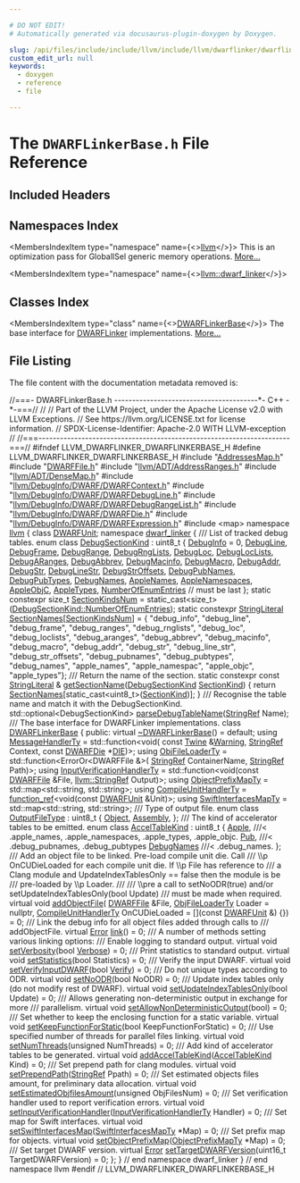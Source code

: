 ```yaml
---

# DO NOT EDIT!
# Automatically generated via docusaurus-plugin-doxygen by Doxygen.

slug: /api/files/include/include/llvm/include/llvm/dwarflinker/dwarflinkerbase-h
custom_edit_url: null
keywords:
  - doxygen
  - reference
  - file

---
```





# The `DWARFLinkerBase.h` File Reference

<DoxygenPage pluginConfig={pluginConfig}>



## Included Headers

<IncludesList>
<IncludesListItem
  filePath="AddressesMap.h"
  permalink="/docs/api/files/include/include/llvm/include/llvm/dwarflinker/addressesmap-h"
  isLocal="true" />
<IncludesListItem
  filePath="DWARFFile.h"
  permalink="/docs/api/files/include/include/llvm/include/llvm/dwarflinker/dwarffile-h"
  isLocal="true" />
<IncludesListItem
  filePath="llvm/ADT/AddressRanges.h"
  permalink="/docs/api/files/include/include/llvm/include/llvm/adt/addressranges-h"
  isLocal="true" />
<IncludesListItem
  filePath="llvm/ADT/DenseMap.h"
  permalink="/docs/api/files/include/include/llvm/include/llvm/adt/densemap-h"
  isLocal="true" />
<IncludesListItem
  filePath="llvm/DebugInfo/DWARF/DWARFContext.h"
  permalink="/docs/api/files/include/include/llvm/include/llvm/debuginfo/include/llvm/debuginfo/dwarf/dwarfcontext-h"
  isLocal="true" />
<IncludesListItem
  filePath="llvm/DebugInfo/DWARF/DWARFDebugLine.h"
  permalink="/docs/api/files/include/include/llvm/include/llvm/debuginfo/include/llvm/debuginfo/dwarf/dwarfdebugline-h"
  isLocal="true" />
<IncludesListItem
  filePath="llvm/DebugInfo/DWARF/DWARFDebugRangeList.h"
  permalink="/docs/api/files/include/include/llvm/include/llvm/debuginfo/include/llvm/debuginfo/dwarf/dwarfdebugrangelist-h"
  isLocal="true" />
<IncludesListItem
  filePath="llvm/DebugInfo/DWARF/DWARFDie.h"
  permalink="/docs/api/files/include/include/llvm/include/llvm/debuginfo/include/llvm/debuginfo/dwarf/dwarfdie-h"
  isLocal="true" />
<IncludesListItem
  filePath="llvm/DebugInfo/DWARF/DWARFExpression.h"
  permalink="/docs/api/files/include/include/llvm/include/llvm/debuginfo/include/llvm/debuginfo/dwarf/dwarfexpression-h"
  isLocal="true" />
<IncludesListItem
  filePath="map"
  permalink=""
  isLocal="false" />
</IncludesList>

## Namespaces Index

<MembersIndex>

<MembersIndexItem
  type="namespace"
  name={<><a href="/docs/api/namespaces/llvm">llvm</a></>}>
This is an optimization pass for GlobalISel generic memory operations. <a href="/docs/api/namespaces/llvm/#details">More...</a>
</MembersIndexItem>

<MembersIndexItem
  type="namespace"
  name={<><a href="/docs/api/namespaces/llvm/dwarf-linker">llvm::dwarf_linker</a></>}>
</MembersIndexItem>

</MembersIndex>

## Classes Index

<MembersIndex>

<MembersIndexItem
  type="class"
  name={<><a href="/docs/api/classes/llvm/dwarf-linker/dwarflinkerbase">DWARFLinkerBase</a></>}>
The base interface for <a href="/docs/api/classes/llvm/dwarf-linker/classic/dwarflinker">DWARFLinker</a> implementations. <a href="/docs/api/classes/llvm/dwarf-linker/dwarflinkerbase/#details">More...</a>
</MembersIndexItem>

</MembersIndex>


## File Listing

The file content with the documentation metadata removed is:

<ProgramListing>

<Link id="l00001" /><CodeLine lineNumber="1"><Highlight kind="comment">//===- DWARFLinkerBase.h ----------------------------------------&#42;- C++ -&#42;-===//</Highlight><Highlight kind="normal"></Highlight></CodeLine>
<Link id="l00002" /><CodeLine lineNumber="2"><Highlight kind="normal"></Highlight><Highlight kind="comment">//</Highlight><Highlight kind="normal"></Highlight></CodeLine>
<Link id="l00003" /><CodeLine lineNumber="3"><Highlight kind="normal"></Highlight><Highlight kind="comment">// Part of the LLVM Project, under the Apache License v2.0 with LLVM Exceptions.</Highlight><Highlight kind="normal"></Highlight></CodeLine>
<Link id="l00004" /><CodeLine lineNumber="4"><Highlight kind="normal"></Highlight><Highlight kind="comment">// See https://llvm.org/LICENSE.txt for license information.</Highlight><Highlight kind="normal"></Highlight></CodeLine>
<Link id="l00005" /><CodeLine lineNumber="5"><Highlight kind="normal"></Highlight><Highlight kind="comment">// SPDX-License-Identifier: Apache-2.0 WITH LLVM-exception</Highlight><Highlight kind="normal"></Highlight></CodeLine>
<Link id="l00006" /><CodeLine lineNumber="6"><Highlight kind="normal"></Highlight><Highlight kind="comment">//</Highlight><Highlight kind="normal"></Highlight></CodeLine>
<Link id="l00007" /><CodeLine lineNumber="7"><Highlight kind="normal"></Highlight><Highlight kind="comment">//===----------------------------------------------------------------------===//</Highlight><Highlight kind="normal"></Highlight></CodeLine>
<Link id="l00008" /><CodeLine lineNumber="8"><Highlight kind="normal"></Highlight></CodeLine>
<Link id="l00009" /><CodeLine lineNumber="9"><Highlight kind="normal"></Highlight><Highlight kind="preprocessor">#ifndef LLVM&#95;DWARFLINKER&#95;DWARFLINKERBASE&#95;H</Highlight><Highlight kind="normal"></Highlight></CodeLine>
<Link id="l00010" /><CodeLine lineNumber="10"><Highlight kind="normal"></Highlight><Highlight kind="preprocessor">#define LLVM&#95;DWARFLINKER&#95;DWARFLINKERBASE&#95;H</Highlight><Highlight kind="normal"></Highlight></CodeLine>
<Link id="l00011" /><CodeLine lineNumber="11"><Highlight kind="normal"></Highlight><Highlight kind="preprocessor">#include &quot;<a href="/docs/api/files/include/include/llvm/include/llvm/dwarflinker/addressesmap-h">AddressesMap.h</a>&quot;</Highlight><Highlight kind="normal"></Highlight></CodeLine>
<Link id="l00012" /><CodeLine lineNumber="12"><Highlight kind="normal"></Highlight><Highlight kind="preprocessor">#include &quot;<a href="/docs/api/files/include/include/llvm/include/llvm/dwarflinker/dwarffile-h">DWARFFile.h</a>&quot;</Highlight><Highlight kind="normal"></Highlight></CodeLine>
<Link id="l00013" /><CodeLine lineNumber="13"><Highlight kind="normal"></Highlight><Highlight kind="preprocessor">#include &quot;<a href="/docs/api/files/include/include/llvm/include/llvm/adt/addressranges-h">llvm/ADT/AddressRanges.h</a>&quot;</Highlight><Highlight kind="normal"></Highlight></CodeLine>
<Link id="l00014" /><CodeLine lineNumber="14"><Highlight kind="normal"></Highlight><Highlight kind="preprocessor">#include &quot;<a href="/docs/api/files/include/include/llvm/include/llvm/adt/densemap-h">llvm/ADT/DenseMap.h</a>&quot;</Highlight><Highlight kind="normal"></Highlight></CodeLine>
<Link id="l00015" /><CodeLine lineNumber="15"><Highlight kind="normal"></Highlight><Highlight kind="preprocessor">#include &quot;<a href="/docs/api/files/include/include/llvm/include/llvm/debuginfo/include/llvm/debuginfo/dwarf/dwarfcontext-h">llvm/DebugInfo/DWARF/DWARFContext.h</a>&quot;</Highlight><Highlight kind="normal"></Highlight></CodeLine>
<Link id="l00016" /><CodeLine lineNumber="16"><Highlight kind="normal"></Highlight><Highlight kind="preprocessor">#include &quot;<a href="/docs/api/files/include/include/llvm/include/llvm/debuginfo/include/llvm/debuginfo/dwarf/dwarfdebugline-h">llvm/DebugInfo/DWARF/DWARFDebugLine.h</a>&quot;</Highlight><Highlight kind="normal"></Highlight></CodeLine>
<Link id="l00017" /><CodeLine lineNumber="17"><Highlight kind="normal"></Highlight><Highlight kind="preprocessor">#include &quot;<a href="/docs/api/files/include/include/llvm/include/llvm/debuginfo/include/llvm/debuginfo/dwarf/dwarfdebugrangelist-h">llvm/DebugInfo/DWARF/DWARFDebugRangeList.h</a>&quot;</Highlight><Highlight kind="normal"></Highlight></CodeLine>
<Link id="l00018" /><CodeLine lineNumber="18"><Highlight kind="normal"></Highlight><Highlight kind="preprocessor">#include &quot;<a href="/docs/api/files/include/include/llvm/include/llvm/debuginfo/include/llvm/debuginfo/dwarf/dwarfdie-h">llvm/DebugInfo/DWARF/DWARFDie.h</a>&quot;</Highlight><Highlight kind="normal"></Highlight></CodeLine>
<Link id="l00019" /><CodeLine lineNumber="19"><Highlight kind="normal"></Highlight><Highlight kind="preprocessor">#include &quot;<a href="/docs/api/files/include/include/llvm/include/llvm/debuginfo/include/llvm/debuginfo/dwarf/dwarfexpression-h">llvm/DebugInfo/DWARF/DWARFExpression.h</a>&quot;</Highlight><Highlight kind="normal"></Highlight></CodeLine>
<Link id="l00020" /><CodeLine lineNumber="20"><Highlight kind="normal"></Highlight><Highlight kind="preprocessor">#include &lt;map&gt;</Highlight><Highlight kind="normal"></Highlight></CodeLine>
<Link id="l00021" /><CodeLine lineNumber="21"><Highlight kind="normal"></Highlight><Highlight kind="keyword">namespace </Highlight><Highlight kind="normal"><a href="/docs/api/namespaces/llvm">llvm</a> &#123;</Highlight></CodeLine>
<Link id="l00022" /><CodeLine lineNumber="22"><Highlight kind="normal"></Highlight><Highlight kind="keyword">class </Highlight><Highlight kind="normal"><a href="/docs/api/classes/llvm/dwarfunit-1">DWARFUnit</a>;</Highlight></CodeLine>
<Link id="l00023" /><CodeLine lineNumber="23"><Highlight kind="normal"></Highlight></CodeLine>
<Link id="l00024" /><CodeLine lineNumber="24"><Highlight kind="normal"></Highlight><Highlight kind="keyword">namespace </Highlight><Highlight kind="normal"><a href="/docs/api/namespaces/llvm/dwarf-linker">dwarf&#95;linker</a> &#123;</Highlight></CodeLine>
<Link id="l00025" /><CodeLine lineNumber="25"><Highlight kind="normal"></Highlight><Highlight kind="comment"></Highlight></CodeLine>
<Link id="l00026" /><CodeLine lineNumber="26"><Highlight kind="comment">/// List of tracked debug tables.</Highlight><Highlight kind="normal"></Highlight></CodeLine>
<Link id="l00027" /><CodeLine lineNumber="27" lineLink="/docs/api/namespaces/llvm/dwarf-linker/#a463a58e257d5f6fb2c39eb9a2474fc24"><Highlight kind="normal"></Highlight><Highlight kind="keyword">enum class</Highlight><Highlight kind="normal"> <a href="/docs/api/namespaces/llvm/dwarf-linker/#a463a58e257d5f6fb2c39eb9a2474fc24">DebugSectionKind</a> : uint8&#95;t &#123;</Highlight></CodeLine>
<Link id="l00028" /><CodeLine lineNumber="28" lineLink="/docs/api/namespaces/llvm/dwarf-linker/#a463a58e257d5f6fb2c39eb9a2474fc24af6f6931771db95a6bffec131b856bd50"><Highlight kind="normal">  <a href="/docs/api/namespaces/llvm/dwarf-linker/#a463a58e257d5f6fb2c39eb9a2474fc24af6f6931771db95a6bffec131b856bd50">DebugInfo</a> = 0,</Highlight></CodeLine>
<Link id="l00029" /><CodeLine lineNumber="29" lineLink="/docs/api/namespaces/llvm/dwarf-linker/#a463a58e257d5f6fb2c39eb9a2474fc24a64dbaf07475300f47afcfd402de0a403"><Highlight kind="normal">  <a href="/docs/api/namespaces/llvm/dwarf-linker/#a463a58e257d5f6fb2c39eb9a2474fc24a64dbaf07475300f47afcfd402de0a403">DebugLine</a>,</Highlight></CodeLine>
<Link id="l00030" /><CodeLine lineNumber="30" lineLink="/docs/api/namespaces/llvm/dwarf-linker/#a463a58e257d5f6fb2c39eb9a2474fc24af10a68fc1fe9d1ce73395130849d4269"><Highlight kind="normal">  <a href="/docs/api/namespaces/llvm/dwarf-linker/#a463a58e257d5f6fb2c39eb9a2474fc24af10a68fc1fe9d1ce73395130849d4269">DebugFrame</a>,</Highlight></CodeLine>
<Link id="l00031" /><CodeLine lineNumber="31" lineLink="/docs/api/namespaces/llvm/dwarf-linker/#a463a58e257d5f6fb2c39eb9a2474fc24a558f46094c3e1ffac3dba6928d34c2b9"><Highlight kind="normal">  <a href="/docs/api/namespaces/llvm/dwarf-linker/#a463a58e257d5f6fb2c39eb9a2474fc24a558f46094c3e1ffac3dba6928d34c2b9">DebugRange</a>,</Highlight></CodeLine>
<Link id="l00032" /><CodeLine lineNumber="32" lineLink="/docs/api/namespaces/llvm/dwarf-linker/#a463a58e257d5f6fb2c39eb9a2474fc24ab09a90abca61cf08407bb116fdc3b75d"><Highlight kind="normal">  <a href="/docs/api/namespaces/llvm/dwarf-linker/#a463a58e257d5f6fb2c39eb9a2474fc24ab09a90abca61cf08407bb116fdc3b75d">DebugRngLists</a>,</Highlight></CodeLine>
<Link id="l00033" /><CodeLine lineNumber="33" lineLink="/docs/api/namespaces/llvm/dwarf-linker/#a463a58e257d5f6fb2c39eb9a2474fc24ac2e06fc138163b7095fa483616a0a47a"><Highlight kind="normal">  <a href="/docs/api/namespaces/llvm/dwarf-linker/#a463a58e257d5f6fb2c39eb9a2474fc24ac2e06fc138163b7095fa483616a0a47a">DebugLoc</a>,</Highlight></CodeLine>
<Link id="l00034" /><CodeLine lineNumber="34" lineLink="/docs/api/namespaces/llvm/dwarf-linker/#a463a58e257d5f6fb2c39eb9a2474fc24a0b4ec7dfa0beee39e0d09a0cf5c09f54"><Highlight kind="normal">  <a href="/docs/api/namespaces/llvm/dwarf-linker/#a463a58e257d5f6fb2c39eb9a2474fc24a0b4ec7dfa0beee39e0d09a0cf5c09f54">DebugLocLists</a>,</Highlight></CodeLine>
<Link id="l00035" /><CodeLine lineNumber="35" lineLink="/docs/api/namespaces/llvm/dwarf-linker/#a463a58e257d5f6fb2c39eb9a2474fc24a422efaefecbe9d2217dbee8ea8dc812c"><Highlight kind="normal">  <a href="/docs/api/namespaces/llvm/dwarf-linker/#a463a58e257d5f6fb2c39eb9a2474fc24a422efaefecbe9d2217dbee8ea8dc812c">DebugARanges</a>,</Highlight></CodeLine>
<Link id="l00036" /><CodeLine lineNumber="36" lineLink="/docs/api/namespaces/llvm/dwarf-linker/#a463a58e257d5f6fb2c39eb9a2474fc24a67fcda65761299e9cc1cf923fe1bc751"><Highlight kind="normal">  <a href="/docs/api/namespaces/llvm/dwarf-linker/#a463a58e257d5f6fb2c39eb9a2474fc24a67fcda65761299e9cc1cf923fe1bc751">DebugAbbrev</a>,</Highlight></CodeLine>
<Link id="l00037" /><CodeLine lineNumber="37" lineLink="/docs/api/namespaces/llvm/dwarf-linker/#a463a58e257d5f6fb2c39eb9a2474fc24a2a7a1d32129c0c2cd671b7456920a8fd"><Highlight kind="normal">  <a href="/docs/api/namespaces/llvm/dwarf-linker/#a463a58e257d5f6fb2c39eb9a2474fc24a2a7a1d32129c0c2cd671b7456920a8fd">DebugMacinfo</a>,</Highlight></CodeLine>
<Link id="l00038" /><CodeLine lineNumber="38" lineLink="/docs/api/namespaces/llvm/dwarf-linker/#a463a58e257d5f6fb2c39eb9a2474fc24ac8a9bc90088014d33564a1f67dc6243e"><Highlight kind="normal">  <a href="/docs/api/namespaces/llvm/dwarf-linker/#a463a58e257d5f6fb2c39eb9a2474fc24ac8a9bc90088014d33564a1f67dc6243e">DebugMacro</a>,</Highlight></CodeLine>
<Link id="l00039" /><CodeLine lineNumber="39" lineLink="/docs/api/namespaces/llvm/dwarf-linker/#a463a58e257d5f6fb2c39eb9a2474fc24aef3096c553fe7abacddd617a1c377330"><Highlight kind="normal">  <a href="/docs/api/namespaces/llvm/dwarf-linker/#a463a58e257d5f6fb2c39eb9a2474fc24aef3096c553fe7abacddd617a1c377330">DebugAddr</a>,</Highlight></CodeLine>
<Link id="l00040" /><CodeLine lineNumber="40" lineLink="/docs/api/namespaces/llvm/dwarf-linker/#a463a58e257d5f6fb2c39eb9a2474fc24ad46cdbe68b494ca6f426b0ca5269f6a4"><Highlight kind="normal">  <a href="/docs/api/namespaces/llvm/dwarf-linker/#a463a58e257d5f6fb2c39eb9a2474fc24ad46cdbe68b494ca6f426b0ca5269f6a4">DebugStr</a>,</Highlight></CodeLine>
<Link id="l00041" /><CodeLine lineNumber="41" lineLink="/docs/api/namespaces/llvm/dwarf-linker/#a463a58e257d5f6fb2c39eb9a2474fc24ac627686806c4fab189ff691f8331f01e"><Highlight kind="normal">  <a href="/docs/api/namespaces/llvm/dwarf-linker/#a463a58e257d5f6fb2c39eb9a2474fc24ac627686806c4fab189ff691f8331f01e">DebugLineStr</a>,</Highlight></CodeLine>
<Link id="l00042" /><CodeLine lineNumber="42" lineLink="/docs/api/namespaces/llvm/dwarf-linker/#a463a58e257d5f6fb2c39eb9a2474fc24aff29b8418c7593f015431386cf40b181"><Highlight kind="normal">  <a href="/docs/api/namespaces/llvm/dwarf-linker/#a463a58e257d5f6fb2c39eb9a2474fc24aff29b8418c7593f015431386cf40b181">DebugStrOffsets</a>,</Highlight></CodeLine>
<Link id="l00043" /><CodeLine lineNumber="43" lineLink="/docs/api/namespaces/llvm/dwarf-linker/#a463a58e257d5f6fb2c39eb9a2474fc24ab9f0ac5cd82959dfec84a8c1e8bf6aaf"><Highlight kind="normal">  <a href="/docs/api/namespaces/llvm/dwarf-linker/#a463a58e257d5f6fb2c39eb9a2474fc24ab9f0ac5cd82959dfec84a8c1e8bf6aaf">DebugPubNames</a>,</Highlight></CodeLine>
<Link id="l00044" /><CodeLine lineNumber="44" lineLink="/docs/api/namespaces/llvm/dwarf-linker/#a463a58e257d5f6fb2c39eb9a2474fc24ab177be5746b8cbbce9ae68af24455c98"><Highlight kind="normal">  <a href="/docs/api/namespaces/llvm/dwarf-linker/#a463a58e257d5f6fb2c39eb9a2474fc24ab177be5746b8cbbce9ae68af24455c98">DebugPubTypes</a>,</Highlight></CodeLine>
<Link id="l00045" /><CodeLine lineNumber="45" lineLink="/docs/api/namespaces/llvm/dwarf-linker/#a463a58e257d5f6fb2c39eb9a2474fc24a20f18d4a28570b83b8f5bd6c9d26d7b8"><Highlight kind="normal">  <a href="/docs/api/namespaces/llvm/dwarf-linker/#a463a58e257d5f6fb2c39eb9a2474fc24a20f18d4a28570b83b8f5bd6c9d26d7b8">DebugNames</a>,</Highlight></CodeLine>
<Link id="l00046" /><CodeLine lineNumber="46" lineLink="/docs/api/namespaces/llvm/dwarf-linker/#a463a58e257d5f6fb2c39eb9a2474fc24a4b28d128dbdad12e4407e5632cefdb19"><Highlight kind="normal">  <a href="/docs/api/namespaces/llvm/dwarf-linker/#a463a58e257d5f6fb2c39eb9a2474fc24a4b28d128dbdad12e4407e5632cefdb19">AppleNames</a>,</Highlight></CodeLine>
<Link id="l00047" /><CodeLine lineNumber="47" lineLink="/docs/api/namespaces/llvm/dwarf-linker/#a463a58e257d5f6fb2c39eb9a2474fc24a99af17d0ec1a04c04d4f1d5813abac1a"><Highlight kind="normal">  <a href="/docs/api/namespaces/llvm/dwarf-linker/#a463a58e257d5f6fb2c39eb9a2474fc24a99af17d0ec1a04c04d4f1d5813abac1a">AppleNamespaces</a>,</Highlight></CodeLine>
<Link id="l00048" /><CodeLine lineNumber="48" lineLink="/docs/api/namespaces/llvm/dwarf-linker/#a463a58e257d5f6fb2c39eb9a2474fc24a7d5ee33d695df637fdd33d81513c6ac2"><Highlight kind="normal">  <a href="/docs/api/namespaces/llvm/dwarf-linker/#a463a58e257d5f6fb2c39eb9a2474fc24a7d5ee33d695df637fdd33d81513c6ac2">AppleObjC</a>,</Highlight></CodeLine>
<Link id="l00049" /><CodeLine lineNumber="49" lineLink="/docs/api/namespaces/llvm/dwarf-linker/#a463a58e257d5f6fb2c39eb9a2474fc24a0ecb25f167d49c0869bea3f18310fe88"><Highlight kind="normal">  <a href="/docs/api/namespaces/llvm/dwarf-linker/#a463a58e257d5f6fb2c39eb9a2474fc24a0ecb25f167d49c0869bea3f18310fe88">AppleTypes</a>,</Highlight></CodeLine>
<Link id="l00050" /><CodeLine lineNumber="50" lineLink="/docs/api/namespaces/llvm/dwarf-linker/#a463a58e257d5f6fb2c39eb9a2474fc24ae00bffb62ecb4c9192a8df7f113894c5"><Highlight kind="normal">  <a href="/docs/api/namespaces/llvm/dwarf-linker/#a463a58e257d5f6fb2c39eb9a2474fc24ae00bffb62ecb4c9192a8df7f113894c5">NumberOfEnumEntries</a> </Highlight><Highlight kind="comment">// must be last</Highlight><Highlight kind="normal"></Highlight></CodeLine>
<Link id="l00051" /><CodeLine lineNumber="51"><Highlight kind="normal">&#125;;</Highlight></CodeLine>
<Link id="l00052" /><CodeLine lineNumber="52"><Highlight kind="normal"></Highlight></CodeLine>
<Link id="l00053" /><CodeLine lineNumber="53" lineLink="/docs/api/namespaces/llvm/dwarf-linker/#a736c2f4f2d709c7b8159cbad577a3121"><Highlight kind="normal"></Highlight><Highlight kind="keyword">static</Highlight><Highlight kind="normal"> </Highlight><Highlight kind="keyword">constexpr</Highlight><Highlight kind="normal"> </Highlight><Highlight kind="keywordtype">size&#95;t</Highlight><Highlight kind="normal"> <a href="/docs/api/namespaces/llvm/dwarf-linker/#a736c2f4f2d709c7b8159cbad577a3121">SectionKindsNum</a> =</Highlight></CodeLine>
<Link id="l00054" /><CodeLine lineNumber="54"><Highlight kind="normal">    </Highlight><Highlight kind="keyword">static&#95;cast&lt;</Highlight><Highlight kind="keywordtype">size&#95;t</Highlight><Highlight kind="keyword">&gt;</Highlight><Highlight kind="normal">(<a href="/docs/api/namespaces/llvm/dwarf-linker/#a463a58e257d5f6fb2c39eb9a2474fc24ae00bffb62ecb4c9192a8df7f113894c5">DebugSectionKind::NumberOfEnumEntries</a>);</Highlight></CodeLine>
<Link id="l00055" /><CodeLine lineNumber="55"><Highlight kind="normal"></Highlight></CodeLine>
<Link id="l00056" /><CodeLine lineNumber="56" lineLink="/docs/api/namespaces/llvm/dwarf-linker/#a0f886fd1f1f18036b775a0cbe4c15bc6"><Highlight kind="normal"></Highlight><Highlight kind="keyword">static</Highlight><Highlight kind="normal"> </Highlight><Highlight kind="keyword">constexpr</Highlight><Highlight kind="normal"> <a href="/docs/api/classes/llvm/stringliteral">StringLiteral</a> <a href="/docs/api/namespaces/llvm/dwarf-linker/#a0f886fd1f1f18036b775a0cbe4c15bc6">SectionNames</a>&#91;<a href="/docs/api/namespaces/llvm/dwarf-linker/#a736c2f4f2d709c7b8159cbad577a3121">SectionKindsNum</a>&#93; = &#123;</Highlight></CodeLine>
<Link id="l00057" /><CodeLine lineNumber="57"><Highlight kind="normal">    </Highlight><Highlight kind="stringliteral">&quot;debug&#95;info&quot;</Highlight><Highlight kind="normal">,     </Highlight><Highlight kind="stringliteral">&quot;debug&#95;line&quot;</Highlight><Highlight kind="normal">,     </Highlight><Highlight kind="stringliteral">&quot;debug&#95;frame&quot;</Highlight><Highlight kind="normal">,       </Highlight><Highlight kind="stringliteral">&quot;debug&#95;ranges&quot;</Highlight><Highlight kind="normal">,</Highlight></CodeLine>
<Link id="l00058" /><CodeLine lineNumber="58"><Highlight kind="normal">    </Highlight><Highlight kind="stringliteral">&quot;debug&#95;rnglists&quot;</Highlight><Highlight kind="normal">, </Highlight><Highlight kind="stringliteral">&quot;debug&#95;loc&quot;</Highlight><Highlight kind="normal">,      </Highlight><Highlight kind="stringliteral">&quot;debug&#95;loclists&quot;</Highlight><Highlight kind="normal">,    </Highlight><Highlight kind="stringliteral">&quot;debug&#95;aranges&quot;</Highlight><Highlight kind="normal">,</Highlight></CodeLine>
<Link id="l00059" /><CodeLine lineNumber="59"><Highlight kind="normal">    </Highlight><Highlight kind="stringliteral">&quot;debug&#95;abbrev&quot;</Highlight><Highlight kind="normal">,   </Highlight><Highlight kind="stringliteral">&quot;debug&#95;macinfo&quot;</Highlight><Highlight kind="normal">,  </Highlight><Highlight kind="stringliteral">&quot;debug&#95;macro&quot;</Highlight><Highlight kind="normal">,       </Highlight><Highlight kind="stringliteral">&quot;debug&#95;addr&quot;</Highlight><Highlight kind="normal">,</Highlight></CodeLine>
<Link id="l00060" /><CodeLine lineNumber="60"><Highlight kind="normal">    </Highlight><Highlight kind="stringliteral">&quot;debug&#95;str&quot;</Highlight><Highlight kind="normal">,      </Highlight><Highlight kind="stringliteral">&quot;debug&#95;line&#95;str&quot;</Highlight><Highlight kind="normal">, </Highlight><Highlight kind="stringliteral">&quot;debug&#95;str&#95;offsets&quot;</Highlight><Highlight kind="normal">, </Highlight><Highlight kind="stringliteral">&quot;debug&#95;pubnames&quot;</Highlight><Highlight kind="normal">,</Highlight></CodeLine>
<Link id="l00061" /><CodeLine lineNumber="61"><Highlight kind="normal">    </Highlight><Highlight kind="stringliteral">&quot;debug&#95;pubtypes&quot;</Highlight><Highlight kind="normal">, </Highlight><Highlight kind="stringliteral">&quot;debug&#95;names&quot;</Highlight><Highlight kind="normal">,    </Highlight><Highlight kind="stringliteral">&quot;apple&#95;names&quot;</Highlight><Highlight kind="normal">,       </Highlight><Highlight kind="stringliteral">&quot;apple&#95;namespac&quot;</Highlight><Highlight kind="normal">,</Highlight></CodeLine>
<Link id="l00062" /><CodeLine lineNumber="62"><Highlight kind="normal">    </Highlight><Highlight kind="stringliteral">&quot;apple&#95;objc&quot;</Highlight><Highlight kind="normal">,     </Highlight><Highlight kind="stringliteral">&quot;apple&#95;types&quot;</Highlight><Highlight kind="normal">&#125;;</Highlight></CodeLine>
<Link id="l00063" /><CodeLine lineNumber="63"><Highlight kind="normal"></Highlight><Highlight kind="comment"></Highlight></CodeLine>
<Link id="l00064" /><CodeLine lineNumber="64"><Highlight kind="comment">/// Return the name of the section.</Highlight><Highlight kind="normal"></Highlight></CodeLine>
<Link id="l00065" /><CodeLine lineNumber="65"><Highlight kind="normal"></Highlight><Highlight kind="keyword">static</Highlight><Highlight kind="normal"> </Highlight><Highlight kind="keyword">constexpr</Highlight><Highlight kind="normal"> </Highlight><Highlight kind="keyword">const</Highlight><Highlight kind="normal"> <a href="/docs/api/classes/llvm/stringliteral">StringLiteral</a> &amp;</Highlight></CodeLine>
<Link id="l00066" /><CodeLine lineNumber="66" lineLink="/docs/api/namespaces/llvm/dwarf-linker/#a2da32c7f0735e4bcb64c34222a79a6c1"><Highlight kind="normal"><a href="/docs/api/namespaces/llvm/dwarf-linker/#a2da32c7f0735e4bcb64c34222a79a6c1">getSectionName</a>(<a href="/docs/api/namespaces/llvm/dwarf-linker/#a463a58e257d5f6fb2c39eb9a2474fc24">DebugSectionKind</a> <a href="/docs/api/classes/llvm/sectionkind">SectionKind</a>) &#123;</Highlight></CodeLine>
<Link id="l00067" /><CodeLine lineNumber="67"><Highlight kind="normal">  </Highlight><Highlight kind="keywordflow">return</Highlight><Highlight kind="normal"> <a href="/docs/api/namespaces/llvm/dwarf-linker/#a0f886fd1f1f18036b775a0cbe4c15bc6">SectionNames</a>&#91;</Highlight><Highlight kind="keyword">static&#95;cast&lt;</Highlight><Highlight kind="normal">uint8&#95;t</Highlight><Highlight kind="keyword">&gt;</Highlight><Highlight kind="normal">(<a href="/docs/api/classes/llvm/sectionkind">SectionKind</a>)&#93;;</Highlight></CodeLine>
<Link id="l00068" /><CodeLine lineNumber="68"><Highlight kind="normal">&#125;</Highlight></CodeLine>
<Link id="l00069" /><CodeLine lineNumber="69"><Highlight kind="normal"></Highlight><Highlight kind="comment"></Highlight></CodeLine>
<Link id="l00070" /><CodeLine lineNumber="70"><Highlight kind="comment">/// Recognise the table name and match it with the DebugSectionKind.</Highlight><Highlight kind="normal"></Highlight></CodeLine>
<Link id="l00071" /><CodeLine lineNumber="71"><Highlight kind="normal">std::optional&lt;DebugSectionKind&gt; <a href="/docs/api/namespaces/llvm/dwarf-linker/#a112b0124ddda89fd041dbdbc53016275">parseDebugTableName</a>(<a href="/docs/api/classes/llvm/stringref">StringRef</a> Name);</Highlight></CodeLine>
<Link id="l00072" /><CodeLine lineNumber="72"><Highlight kind="normal"></Highlight><Highlight kind="comment"></Highlight></CodeLine>
<Link id="l00073" /><CodeLine lineNumber="73"><Highlight kind="comment">/// The base interface for DWARFLinker implementations.</Highlight><Highlight kind="normal"></Highlight></CodeLine>
<Link id="l00074" /><CodeLine lineNumber="74" lineLink="/docs/api/classes/llvm/dwarf-linker/dwarflinkerbase"><Highlight kind="normal"></Highlight><Highlight kind="keyword">class </Highlight><Highlight kind="normal"><a href="/docs/api/classes/llvm/dwarf-linker/dwarflinkerbase">DWARFLinkerBase</a> &#123;</Highlight></CodeLine>
<Link id="l00075" /><CodeLine lineNumber="75"><Highlight kind="normal"></Highlight><Highlight kind="keyword">public</Highlight><Highlight kind="normal">:</Highlight></CodeLine>
<Link id="l00076" /><CodeLine lineNumber="76" lineLink="/docs/api/classes/llvm/dwarf-linker/dwarflinkerbase/#a3e1120c43e3a5dad3262ab158857bfce"><Highlight kind="normal">  </Highlight><Highlight kind="keyword">virtual</Highlight><Highlight kind="normal"> <a href="/docs/api/classes/llvm/dwarf-linker/dwarflinkerbase/#a3e1120c43e3a5dad3262ab158857bfce">~DWARFLinkerBase</a>() = </Highlight><Highlight kind="keywordflow">default</Highlight><Highlight kind="normal">;</Highlight></CodeLine>
<Link id="l00077" /><CodeLine lineNumber="77" lineLink="/docs/api/classes/llvm/dwarf-linker/dwarflinkerbase/#a6171d1affe838c4595f5bc1306ca5749"><Highlight kind="normal">  </Highlight><Highlight kind="keyword">using </Highlight><Highlight kind="normal"><a href="/docs/api/classes/llvm/dwarf-linker/dwarflinkerbase/#a6171d1affe838c4595f5bc1306ca5749">MessageHandlerTy</a> = std::function&lt;void(</Highlight></CodeLine>
<Link id="l00078" /><CodeLine lineNumber="78"><Highlight kind="normal">      </Highlight><Highlight kind="keyword">const</Highlight><Highlight kind="normal"> <a href="/docs/api/classes/llvm/twine">Twine</a> &amp;<a href="/docs/api/namespaces/llvm/#ac226f3d2b9ca090171a8e0a8cb92c343a0eaadb4fcb48a0a0ed7bc9868be9fbaa">Warning</a>, <a href="/docs/api/classes/llvm/stringref">StringRef</a> Context, </Highlight><Highlight kind="keyword">const</Highlight><Highlight kind="normal"> <a href="/docs/api/classes/llvm/dwarfdie">DWARFDie</a> &#42;<a href="/docs/api/classes/llvm/die">DIE</a>)&gt;;</Highlight></CodeLine>
<Link id="l00079" /><CodeLine lineNumber="79" lineLink="/docs/api/classes/llvm/dwarf-linker/dwarflinkerbase/#abdf3094623b3752dabeeb5bd7ceb24ad"><Highlight kind="normal">  </Highlight><Highlight kind="keyword">using </Highlight><Highlight kind="normal"><a href="/docs/api/classes/llvm/dwarf-linker/dwarflinkerbase/#abdf3094623b3752dabeeb5bd7ceb24ad">ObjFileLoaderTy</a> = std::function&lt;ErrorOr&lt;DWARFFile &amp;&gt;(</Highlight></CodeLine>
<Link id="l00080" /><CodeLine lineNumber="80"><Highlight kind="normal">      <a href="/docs/api/classes/llvm/stringref">StringRef</a> ContainerName, <a href="/docs/api/classes/llvm/stringref">StringRef</a> Path)&gt;;</Highlight></CodeLine>
<Link id="l00081" /><CodeLine lineNumber="81" lineLink="/docs/api/classes/llvm/dwarf-linker/dwarflinkerbase/#ac482b3b01bd8e00cd02ecfba94e88694"><Highlight kind="normal">  </Highlight><Highlight kind="keyword">using </Highlight><Highlight kind="normal"><a href="/docs/api/classes/llvm/dwarf-linker/dwarflinkerbase/#ac482b3b01bd8e00cd02ecfba94e88694">InputVerificationHandlerTy</a> =</Highlight></CodeLine>
<Link id="l00082" /><CodeLine lineNumber="82"><Highlight kind="normal">      std::function&lt;void(</Highlight><Highlight kind="keyword">const</Highlight><Highlight kind="normal"> <a href="/docs/api/classes/llvm/dwarf-linker/dwarffile">DWARFFile</a> &amp;File, <a href="/docs/api/classes/llvm/stringref">llvm::StringRef</a> Output)&gt;;</Highlight></CodeLine>
<Link id="l00083" /><CodeLine lineNumber="83" lineLink="/docs/api/classes/llvm/dwarf-linker/dwarflinkerbase/#a0b10e00e608ed9bcead9c3c7bcd62b4c"><Highlight kind="normal">  </Highlight><Highlight kind="keyword">using </Highlight><Highlight kind="normal"><a href="/docs/api/classes/llvm/dwarf-linker/dwarflinkerbase/#a0b10e00e608ed9bcead9c3c7bcd62b4c">ObjectPrefixMapTy</a> = std::map&lt;std::string, std::string&gt;;</Highlight></CodeLine>
<Link id="l00084" /><CodeLine lineNumber="84" lineLink="/docs/api/classes/llvm/dwarf-linker/dwarflinkerbase/#a537122974e714f93e8ad5fa29439e856"><Highlight kind="normal">  </Highlight><Highlight kind="keyword">using </Highlight><Highlight kind="normal"><a href="/docs/api/classes/llvm/dwarf-linker/dwarflinkerbase/#a537122974e714f93e8ad5fa29439e856">CompileUnitHandlerTy</a> = <a href="/docs/api/classes/llvm/function-ref">function&#95;ref</a>&lt;void(</Highlight><Highlight kind="keyword">const</Highlight><Highlight kind="normal"> <a href="/docs/api/classes/llvm/dwarfunit-1">DWARFUnit</a> &amp;Unit)&gt;;</Highlight></CodeLine>
<Link id="l00085" /><CodeLine lineNumber="85" lineLink="/docs/api/classes/llvm/dwarf-linker/dwarflinkerbase/#ab7230244084c9a0c89b2113444331260"><Highlight kind="normal">  </Highlight><Highlight kind="keyword">using </Highlight><Highlight kind="normal"><a href="/docs/api/classes/llvm/dwarf-linker/dwarflinkerbase/#ab7230244084c9a0c89b2113444331260">SwiftInterfacesMapTy</a> = std::map&lt;std::string, std::string&gt;;</Highlight><Highlight kind="comment"></Highlight></CodeLine>
<Link id="l00086" /><CodeLine lineNumber="86"><Highlight kind="comment">  /// Type of output file.</Highlight><Highlight kind="normal"></Highlight></CodeLine>
<Link id="l00087" /><CodeLine lineNumber="87" lineLink="/docs/api/classes/llvm/dwarf-linker/dwarflinkerbase/#aba62c3e12b7c341d64f21e98325f4082"><Highlight kind="normal">  </Highlight><Highlight kind="keyword">enum class</Highlight><Highlight kind="normal"> <a href="/docs/api/classes/llvm/dwarf-linker/dwarflinkerbase/#aba62c3e12b7c341d64f21e98325f4082">OutputFileType</a> : uint8&#95;t &#123;</Highlight></CodeLine>
<Link id="l00088" /><CodeLine lineNumber="88" lineLink="/docs/api/classes/llvm/dwarf-linker/dwarflinkerbase/#aba62c3e12b7c341d64f21e98325f4082a497031794414a552435f90151ac3b54b"><Highlight kind="normal">    <a href="/docs/api/classes/llvm/dwarf-linker/dwarflinkerbase/#aba62c3e12b7c341d64f21e98325f4082a497031794414a552435f90151ac3b54b">Object</a>,</Highlight></CodeLine>
<Link id="l00089" /><CodeLine lineNumber="89" lineLink="/docs/api/classes/llvm/dwarf-linker/dwarflinkerbase/#aba62c3e12b7c341d64f21e98325f4082ad75c45e11c8aeb13494dba59a388a164"><Highlight kind="normal">    <a href="/docs/api/classes/llvm/dwarf-linker/dwarflinkerbase/#aba62c3e12b7c341d64f21e98325f4082ad75c45e11c8aeb13494dba59a388a164">Assembly</a>,</Highlight></CodeLine>
<Link id="l00090" /><CodeLine lineNumber="90"><Highlight kind="normal">  &#125;;</Highlight><Highlight kind="comment"></Highlight></CodeLine>
<Link id="l00091" /><CodeLine lineNumber="91"><Highlight kind="comment">  /// The kind of accelerator tables to be emitted.</Highlight><Highlight kind="normal"></Highlight></CodeLine>
<Link id="l00092" /><CodeLine lineNumber="92" lineLink="/docs/api/classes/llvm/dwarf-linker/dwarflinkerbase/#a78ca7920cd1aaf69f7da553285c55308"><Highlight kind="normal">  </Highlight><Highlight kind="keyword">enum class</Highlight><Highlight kind="normal"> <a href="/docs/api/classes/llvm/dwarf-linker/dwarflinkerbase/#a78ca7920cd1aaf69f7da553285c55308">AccelTableKind</a> : uint8&#95;t &#123;</Highlight></CodeLine>
<Link id="l00093" /><CodeLine lineNumber="93" lineLink="/docs/api/classes/llvm/dwarf-linker/dwarflinkerbase/#a78ca7920cd1aaf69f7da553285c55308a9f6290f4436e5a2351f12e03b6433c3c"><Highlight kind="normal">    <a href="/docs/api/classes/llvm/dwarf-linker/dwarflinkerbase/#a78ca7920cd1aaf69f7da553285c55308a9f6290f4436e5a2351f12e03b6433c3c">Apple</a>,     </Highlight><Highlight kind="comment">///&lt; .apple&#95;names, .apple&#95;namespaces, .apple&#95;types, .apple&#95;objc.</Highlight><Highlight kind="normal"></Highlight></CodeLine>
<Link id="l00094" /><CodeLine lineNumber="94" lineLink="/docs/api/classes/llvm/dwarf-linker/dwarflinkerbase/#a78ca7920cd1aaf69f7da553285c55308aa29bdd003ef6c0c34279807341f450f2"><Highlight kind="normal">    <a href="/docs/api/classes/llvm/dwarf-linker/dwarflinkerbase/#a78ca7920cd1aaf69f7da553285c55308aa29bdd003ef6c0c34279807341f450f2">Pub</a>,       </Highlight><Highlight kind="comment">///&lt; .debug&#95;pubnames, .debug&#95;pubtypes</Highlight><Highlight kind="normal"></Highlight></CodeLine>
<Link id="l00095" /><CodeLine lineNumber="95" lineLink="/docs/api/classes/llvm/dwarf-linker/dwarflinkerbase/#a78ca7920cd1aaf69f7da553285c55308a20f18d4a28570b83b8f5bd6c9d26d7b8"><Highlight kind="normal">    <a href="/docs/api/classes/llvm/dwarf-linker/dwarflinkerbase/#a78ca7920cd1aaf69f7da553285c55308a20f18d4a28570b83b8f5bd6c9d26d7b8">DebugNames</a> </Highlight><Highlight kind="comment">///&lt; .debug&#95;names.</Highlight><Highlight kind="normal"></Highlight></CodeLine>
<Link id="l00096" /><CodeLine lineNumber="96"><Highlight kind="normal">  &#125;;</Highlight><Highlight kind="comment"></Highlight></CodeLine>
<Link id="l00097" /><CodeLine lineNumber="97"><Highlight kind="comment">  /// Add an object file to be linked. Pre-load compile unit die. Call</Highlight></CodeLine>
<Link id="l00098" /><CodeLine lineNumber="98"><Highlight kind="comment">  /// \\p OnCUDieLoaded for each compile unit die. If \\p File has reference to</Highlight></CodeLine>
<Link id="l00099" /><CodeLine lineNumber="99"><Highlight kind="comment">  /// a Clang module and UpdateIndexTablesOnly == false then the module is be</Highlight></CodeLine>
<Link id="l00100" /><CodeLine lineNumber="100"><Highlight kind="comment">  /// pre-loaded by \\p Loader.</Highlight></CodeLine>
<Link id="l00101" /><CodeLine lineNumber="101"><Highlight kind="comment">  ///</Highlight></CodeLine>
<Link id="l00102" /><CodeLine lineNumber="102"><Highlight kind="comment">  /// \\pre a call to setNoODR(true) and/or setUpdateIndexTablesOnly(bool Update)</Highlight></CodeLine>
<Link id="l00103" /><CodeLine lineNumber="103"><Highlight kind="comment">  ///      must be made when required.</Highlight><Highlight kind="normal"></Highlight></CodeLine>
<Link id="l00104" /><CodeLine lineNumber="104" lineLink="/docs/api/classes/llvm/dwarf-linker/dwarflinkerbase/#a1cd1c06e048565246194a799ecbc9486"><Highlight kind="normal">  </Highlight><Highlight kind="keyword">virtual</Highlight><Highlight kind="normal"> </Highlight><Highlight kind="keywordtype">void</Highlight><Highlight kind="normal"> <a href="/docs/api/classes/llvm/dwarf-linker/dwarflinkerbase/#a1cd1c06e048565246194a799ecbc9486">addObjectFile</a>(</Highlight></CodeLine>
<Link id="l00105" /><CodeLine lineNumber="105"><Highlight kind="normal">      <a href="/docs/api/classes/llvm/dwarf-linker/dwarffile">DWARFFile</a> &amp;File, <a href="/docs/api/classes/llvm/dwarf-linker/dwarflinkerbase/#abdf3094623b3752dabeeb5bd7ceb24ad">ObjFileLoaderTy</a> Loader = </Highlight><Highlight kind="keyword">nullptr</Highlight><Highlight kind="normal">,</Highlight></CodeLine>
<Link id="l00106" /><CodeLine lineNumber="106"><Highlight kind="normal">      <a href="/docs/api/classes/llvm/dwarf-linker/dwarflinkerbase/#a537122974e714f93e8ad5fa29439e856">CompileUnitHandlerTy</a> OnCUDieLoaded = &#91;&#93;(</Highlight><Highlight kind="keyword">const</Highlight><Highlight kind="normal"> <a href="/docs/api/classes/llvm/dwarfunit-1">DWARFUnit</a> &amp;) &#123;&#125;) = 0;</Highlight><Highlight kind="comment"></Highlight></CodeLine>
<Link id="l00107" /><CodeLine lineNumber="107"><Highlight kind="comment">  /// Link the debug info for all object files added through calls to</Highlight></CodeLine>
<Link id="l00108" /><CodeLine lineNumber="108"><Highlight kind="comment">  /// addObjectFile.</Highlight><Highlight kind="normal"></Highlight></CodeLine>
<Link id="l00109" /><CodeLine lineNumber="109" lineLink="/docs/api/classes/llvm/dwarf-linker/dwarflinkerbase/#a5c06ee4a3b2d38bf3fc825fc74580383"><Highlight kind="normal">  </Highlight><Highlight kind="keyword">virtual</Highlight><Highlight kind="normal"> <a href="/docs/api/classes/llvm/error">Error</a> <a href="/docs/api/classes/llvm/dwarf-linker/dwarflinkerbase/#a5c06ee4a3b2d38bf3fc825fc74580383">link</a>() = 0;</Highlight><Highlight kind="comment"></Highlight></CodeLine>
<Link id="l00110" /><CodeLine lineNumber="110"><Highlight kind="comment">  /// A number of methods setting various linking options:</Highlight></CodeLine>
<Link id="l00111" /><CodeLine lineNumber="111"><Highlight kind="comment">  /// Enable logging to standard output.</Highlight><Highlight kind="normal"></Highlight></CodeLine>
<Link id="l00112" /><CodeLine lineNumber="112" lineLink="/docs/api/classes/llvm/dwarf-linker/dwarflinkerbase/#a6dca372a9ce194fb6229528b4a1f9ed1"><Highlight kind="normal">  </Highlight><Highlight kind="keyword">virtual</Highlight><Highlight kind="normal"> </Highlight><Highlight kind="keywordtype">void</Highlight><Highlight kind="normal"> <a href="/docs/api/classes/llvm/dwarf-linker/dwarflinkerbase/#a6dca372a9ce194fb6229528b4a1f9ed1">setVerbosity</a>(</Highlight><Highlight kind="keywordtype">bool</Highlight><Highlight kind="normal"> <a href="/docs/api/namespaces/llvm/#adacba4cb06d1dd9232ee3d2d49a44d8fad4a9fa383ab700c5bdd6f31cf7df0faf">Verbose</a>) = 0;</Highlight><Highlight kind="comment"></Highlight></CodeLine>
<Link id="l00113" /><CodeLine lineNumber="113"><Highlight kind="comment">  /// Print statistics to standard output.</Highlight><Highlight kind="normal"></Highlight></CodeLine>
<Link id="l00114" /><CodeLine lineNumber="114" lineLink="/docs/api/classes/llvm/dwarf-linker/dwarflinkerbase/#a9dfbf23fdcb24d443f9bc71946ff162e"><Highlight kind="normal">  </Highlight><Highlight kind="keyword">virtual</Highlight><Highlight kind="normal"> </Highlight><Highlight kind="keywordtype">void</Highlight><Highlight kind="normal"> <a href="/docs/api/classes/llvm/dwarf-linker/dwarflinkerbase/#a9dfbf23fdcb24d443f9bc71946ff162e">setStatistics</a>(</Highlight><Highlight kind="keywordtype">bool</Highlight><Highlight kind="normal"> Statistics) = 0;</Highlight><Highlight kind="comment"></Highlight></CodeLine>
<Link id="l00115" /><CodeLine lineNumber="115"><Highlight kind="comment">  /// Verify the input DWARF.</Highlight><Highlight kind="normal"></Highlight></CodeLine>
<Link id="l00116" /><CodeLine lineNumber="116" lineLink="/docs/api/classes/llvm/dwarf-linker/dwarflinkerbase/#a7e83aaae6734ba1c6b88cf33c1385433"><Highlight kind="normal">  </Highlight><Highlight kind="keyword">virtual</Highlight><Highlight kind="normal"> </Highlight><Highlight kind="keywordtype">void</Highlight><Highlight kind="normal"> <a href="/docs/api/classes/llvm/dwarf-linker/dwarflinkerbase/#a7e83aaae6734ba1c6b88cf33c1385433">setVerifyInputDWARF</a>(</Highlight><Highlight kind="keywordtype">bool</Highlight><Highlight kind="normal"> <a href="/docs/api/files/lib/lib/target/lib/target/powerpc/ppcctrloopsverify-cpp/#a345bd69760b9ee32b3f49d4fc04120fb">Verify</a>) = 0;</Highlight><Highlight kind="comment"></Highlight></CodeLine>
<Link id="l00117" /><CodeLine lineNumber="117"><Highlight kind="comment">  /// Do not unique types according to ODR.</Highlight><Highlight kind="normal"></Highlight></CodeLine>
<Link id="l00118" /><CodeLine lineNumber="118" lineLink="/docs/api/classes/llvm/dwarf-linker/dwarflinkerbase/#afd26699118ddc2e3a819d96ceae62105"><Highlight kind="normal">  </Highlight><Highlight kind="keyword">virtual</Highlight><Highlight kind="normal"> </Highlight><Highlight kind="keywordtype">void</Highlight><Highlight kind="normal"> <a href="/docs/api/classes/llvm/dwarf-linker/dwarflinkerbase/#afd26699118ddc2e3a819d96ceae62105">setNoODR</a>(</Highlight><Highlight kind="keywordtype">bool</Highlight><Highlight kind="normal"> NoODR) = 0;</Highlight><Highlight kind="comment"></Highlight></CodeLine>
<Link id="l00119" /><CodeLine lineNumber="119"><Highlight kind="comment">  /// Update index tables only (do not modify rest of DWARF).</Highlight><Highlight kind="normal"></Highlight></CodeLine>
<Link id="l00120" /><CodeLine lineNumber="120" lineLink="/docs/api/classes/llvm/dwarf-linker/dwarflinkerbase/#a84197c8fcb9b0eaec294a800bdfa6f69"><Highlight kind="normal">  </Highlight><Highlight kind="keyword">virtual</Highlight><Highlight kind="normal"> </Highlight><Highlight kind="keywordtype">void</Highlight><Highlight kind="normal"> <a href="/docs/api/classes/llvm/dwarf-linker/dwarflinkerbase/#a84197c8fcb9b0eaec294a800bdfa6f69">setUpdateIndexTablesOnly</a>(</Highlight><Highlight kind="keywordtype">bool</Highlight><Highlight kind="normal"> Update) = 0;</Highlight><Highlight kind="comment"></Highlight></CodeLine>
<Link id="l00121" /><CodeLine lineNumber="121"><Highlight kind="comment">  /// Allows generating non-deterministic output in exchange for more</Highlight></CodeLine>
<Link id="l00122" /><CodeLine lineNumber="122"><Highlight kind="comment">  /// parallelism.</Highlight><Highlight kind="normal"></Highlight></CodeLine>
<Link id="l00123" /><CodeLine lineNumber="123" lineLink="/docs/api/classes/llvm/dwarf-linker/dwarflinkerbase/#a410af2fa92cd9d9212ec907727bd20b7"><Highlight kind="normal">  </Highlight><Highlight kind="keyword">virtual</Highlight><Highlight kind="normal"> </Highlight><Highlight kind="keywordtype">void</Highlight><Highlight kind="normal"> <a href="/docs/api/classes/llvm/dwarf-linker/dwarflinkerbase/#a410af2fa92cd9d9212ec907727bd20b7">setAllowNonDeterministicOutput</a>(</Highlight><Highlight kind="keywordtype">bool</Highlight><Highlight kind="normal">) = 0;</Highlight><Highlight kind="comment"></Highlight></CodeLine>
<Link id="l00124" /><CodeLine lineNumber="124"><Highlight kind="comment">  /// Set whether to keep the enclosing function for a static variable.</Highlight><Highlight kind="normal"></Highlight></CodeLine>
<Link id="l00125" /><CodeLine lineNumber="125" lineLink="/docs/api/classes/llvm/dwarf-linker/dwarflinkerbase/#a348a3140c262752a95cf457cc4f87f56"><Highlight kind="normal">  </Highlight><Highlight kind="keyword">virtual</Highlight><Highlight kind="normal"> </Highlight><Highlight kind="keywordtype">void</Highlight><Highlight kind="normal"> <a href="/docs/api/classes/llvm/dwarf-linker/dwarflinkerbase/#a348a3140c262752a95cf457cc4f87f56">setKeepFunctionForStatic</a>(</Highlight><Highlight kind="keywordtype">bool</Highlight><Highlight kind="normal"> KeepFunctionForStatic) = 0;</Highlight><Highlight kind="comment"></Highlight></CodeLine>
<Link id="l00126" /><CodeLine lineNumber="126"><Highlight kind="comment">  /// Use specified number of threads for parallel files linking.</Highlight><Highlight kind="normal"></Highlight></CodeLine>
<Link id="l00127" /><CodeLine lineNumber="127" lineLink="/docs/api/classes/llvm/dwarf-linker/dwarflinkerbase/#a06d0812f600a91908eb8e3dff058842a"><Highlight kind="normal">  </Highlight><Highlight kind="keyword">virtual</Highlight><Highlight kind="normal"> </Highlight><Highlight kind="keywordtype">void</Highlight><Highlight kind="normal"> <a href="/docs/api/classes/llvm/dwarf-linker/dwarflinkerbase/#a06d0812f600a91908eb8e3dff058842a">setNumThreads</a>(</Highlight><Highlight kind="keywordtype">unsigned</Highlight><Highlight kind="normal"> NumThreads) = 0;</Highlight><Highlight kind="comment"></Highlight></CodeLine>
<Link id="l00128" /><CodeLine lineNumber="128"><Highlight kind="comment">  /// Add kind of accelerator tables to be generated.</Highlight><Highlight kind="normal"></Highlight></CodeLine>
<Link id="l00129" /><CodeLine lineNumber="129" lineLink="/docs/api/classes/llvm/dwarf-linker/dwarflinkerbase/#a695221640f0ce12baf933c6c84a56304"><Highlight kind="normal">  </Highlight><Highlight kind="keyword">virtual</Highlight><Highlight kind="normal"> </Highlight><Highlight kind="keywordtype">void</Highlight><Highlight kind="normal"> <a href="/docs/api/classes/llvm/dwarf-linker/dwarflinkerbase/#a695221640f0ce12baf933c6c84a56304">addAccelTableKind</a>(<a href="/docs/api/classes/llvm/dwarf-linker/dwarflinkerbase/#a78ca7920cd1aaf69f7da553285c55308">AccelTableKind</a> Kind) = 0;</Highlight><Highlight kind="comment"></Highlight></CodeLine>
<Link id="l00130" /><CodeLine lineNumber="130"><Highlight kind="comment">  /// Set prepend path for clang modules.</Highlight><Highlight kind="normal"></Highlight></CodeLine>
<Link id="l00131" /><CodeLine lineNumber="131" lineLink="/docs/api/classes/llvm/dwarf-linker/dwarflinkerbase/#ad4cb202f68a8a4e00b0795eaaa96634f"><Highlight kind="normal">  </Highlight><Highlight kind="keyword">virtual</Highlight><Highlight kind="normal"> </Highlight><Highlight kind="keywordtype">void</Highlight><Highlight kind="normal"> <a href="/docs/api/classes/llvm/dwarf-linker/dwarflinkerbase/#ad4cb202f68a8a4e00b0795eaaa96634f">setPrependPath</a>(<a href="/docs/api/classes/llvm/stringref">StringRef</a> Ppath) = 0;</Highlight><Highlight kind="comment"></Highlight></CodeLine>
<Link id="l00132" /><CodeLine lineNumber="132"><Highlight kind="comment">  /// Set estimated objects files amount, for preliminary data allocation.</Highlight><Highlight kind="normal"></Highlight></CodeLine>
<Link id="l00133" /><CodeLine lineNumber="133" lineLink="/docs/api/classes/llvm/dwarf-linker/dwarflinkerbase/#a2a1a44080da5982bafd54dc2e4e1fae0"><Highlight kind="normal">  </Highlight><Highlight kind="keyword">virtual</Highlight><Highlight kind="normal"> </Highlight><Highlight kind="keywordtype">void</Highlight><Highlight kind="normal"> <a href="/docs/api/classes/llvm/dwarf-linker/dwarflinkerbase/#a2a1a44080da5982bafd54dc2e4e1fae0">setEstimatedObjfilesAmount</a>(</Highlight><Highlight kind="keywordtype">unsigned</Highlight><Highlight kind="normal"> ObjFilesNum) = 0;</Highlight><Highlight kind="comment"></Highlight></CodeLine>
<Link id="l00134" /><CodeLine lineNumber="134"><Highlight kind="comment">  /// Set verification handler used to report verification errors.</Highlight><Highlight kind="normal"></Highlight></CodeLine>
<Link id="l00135" /><CodeLine lineNumber="135"><Highlight kind="normal">  </Highlight><Highlight kind="keyword">virtual</Highlight><Highlight kind="normal"> </Highlight><Highlight kind="keywordtype">void</Highlight><Highlight kind="normal"></Highlight></CodeLine>
<Link id="l00136" /><CodeLine lineNumber="136" lineLink="/docs/api/classes/llvm/dwarf-linker/dwarflinkerbase/#adeefca349d3a5f672394a68ac92f5f43"><Highlight kind="normal">  <a href="/docs/api/classes/llvm/dwarf-linker/dwarflinkerbase/#adeefca349d3a5f672394a68ac92f5f43">setInputVerificationHandler</a>(<a href="/docs/api/classes/llvm/dwarf-linker/dwarflinkerbase/#ac482b3b01bd8e00cd02ecfba94e88694">InputVerificationHandlerTy</a> Handler) = 0;</Highlight><Highlight kind="comment"></Highlight></CodeLine>
<Link id="l00137" /><CodeLine lineNumber="137"><Highlight kind="comment">  /// Set map for Swift interfaces.</Highlight><Highlight kind="normal"></Highlight></CodeLine>
<Link id="l00138" /><CodeLine lineNumber="138" lineLink="/docs/api/classes/llvm/dwarf-linker/dwarflinkerbase/#a4de4f6bdb6745431d564e632324d27d7"><Highlight kind="normal">  </Highlight><Highlight kind="keyword">virtual</Highlight><Highlight kind="normal"> </Highlight><Highlight kind="keywordtype">void</Highlight><Highlight kind="normal"> <a href="/docs/api/classes/llvm/dwarf-linker/dwarflinkerbase/#a4de4f6bdb6745431d564e632324d27d7">setSwiftInterfacesMap</a>(<a href="/docs/api/classes/llvm/dwarf-linker/dwarflinkerbase/#ab7230244084c9a0c89b2113444331260">SwiftInterfacesMapTy</a> &#42;Map) = 0;</Highlight><Highlight kind="comment"></Highlight></CodeLine>
<Link id="l00139" /><CodeLine lineNumber="139"><Highlight kind="comment">  /// Set prefix map for objects.</Highlight><Highlight kind="normal"></Highlight></CodeLine>
<Link id="l00140" /><CodeLine lineNumber="140" lineLink="/docs/api/classes/llvm/dwarf-linker/dwarflinkerbase/#a618ba947bc20587d40c9caeac603af3d"><Highlight kind="normal">  </Highlight><Highlight kind="keyword">virtual</Highlight><Highlight kind="normal"> </Highlight><Highlight kind="keywordtype">void</Highlight><Highlight kind="normal"> <a href="/docs/api/classes/llvm/dwarf-linker/dwarflinkerbase/#a618ba947bc20587d40c9caeac603af3d">setObjectPrefixMap</a>(<a href="/docs/api/classes/llvm/dwarf-linker/dwarflinkerbase/#a0b10e00e608ed9bcead9c3c7bcd62b4c">ObjectPrefixMapTy</a> &#42;Map) = 0;</Highlight><Highlight kind="comment"></Highlight></CodeLine>
<Link id="l00141" /><CodeLine lineNumber="141"><Highlight kind="comment">  /// Set target DWARF version.</Highlight><Highlight kind="normal"></Highlight></CodeLine>
<Link id="l00142" /><CodeLine lineNumber="142" lineLink="/docs/api/classes/llvm/dwarf-linker/dwarflinkerbase/#a6f64d34a0a87ea1901a0029abb5db6b9"><Highlight kind="normal">  </Highlight><Highlight kind="keyword">virtual</Highlight><Highlight kind="normal"> <a href="/docs/api/classes/llvm/error">Error</a> <a href="/docs/api/classes/llvm/dwarf-linker/dwarflinkerbase/#a6f64d34a0a87ea1901a0029abb5db6b9">setTargetDWARFVersion</a>(uint16&#95;t TargetDWARFVersion) = 0;</Highlight></CodeLine>
<Link id="l00143" /><CodeLine lineNumber="143"><Highlight kind="normal">&#125;;</Highlight></CodeLine>
<Link id="l00144" /><CodeLine lineNumber="144"><Highlight kind="normal">&#125; </Highlight><Highlight kind="comment">// end namespace dwarf&#95;linker</Highlight><Highlight kind="normal"></Highlight></CodeLine>
<Link id="l00145" /><CodeLine lineNumber="145"><Highlight kind="normal">&#125; </Highlight><Highlight kind="comment">// end namespace llvm</Highlight><Highlight kind="normal"></Highlight></CodeLine>
<Link id="l00146" /><CodeLine lineNumber="146"><Highlight kind="normal"></Highlight><Highlight kind="preprocessor">#endif </Highlight><Highlight kind="comment">// LLVM&#95;DWARFLINKER&#95;DWARFLINKERBASE&#95;H</Highlight><Highlight kind="normal"></Highlight></CodeLine>

</ProgramListing>


</DoxygenPage>
